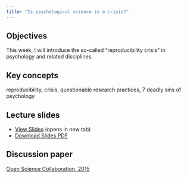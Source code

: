 ```yaml
---
title: "Is psychological science in a crisis?"
---
```


## Objectives

This week, I will introduce the so-called "reproducibility crisis" in psychology and related disciplines.

::: {.callout-note icon="false"}
## Key concepts
reproducibility, crisis, questionable research practices, 7 deadly sins of psychology

:::

## Lecture slides

- [View Slides](slides/week2/02_crisis_slides.html){target="_blank"} (opens in new tab)
- [Download Slides PDF](slides/week2/02_crisis_slides.pdf){download="02_crisis_slides.pdf"}

## Discussion paper

[Open Science Collaboration, 2015](https://www.science.org/doi/full/10.1126/science.aac4716)